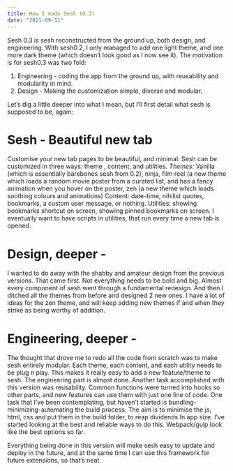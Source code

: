 ```yaml
---
title: How I made Sesh (0.3)
date: "2021-09-11"
---
```


Sesh 0.3 is sesh reconstructed from the ground up, both design, and engineering. With sesh0.2, I only managed to add one light theme, and one more dark theme (which doesn’t look good as I now see it).
The motivation is for sesh0.3 was two fold:

1. Engineering - coding the app from the ground up, with reusability and modularity in mind.
2. Design - Making the customization simple, diverse and modular.

Let’s dig a little deeper into what I mean, but I’ll first detail what sesh is supposed to be, again:

# Sesh - Beautiful new tab

Customise your new tab pages to be beautiful, and minimal.
Sesh can be customized in three ways: theme , content, and utilities.
_Themes:_ Vanilla (which is essentially barebones sesh from 0.2), ninja, film reel (a new theme which loads a random movie poster from a curated list, and has a fancy animation when you hover on the poster, zen (a new theme which loads soothing colours and animations)
Content: date-time, nihilist quotes, bookmarks, a custom user message, or nothing.
Utilities: showing bookmarks shortcut on screen, showing pinned bookmarks on screen. I eventually want to have scripts in utilities, that run every time a new tab is opened.

# Design, deeper -

I wanted to do away with the shabby and amateur design from the previous versions. That came first. Not everything needs to be bold and big. Almost every component of sesh went through a fundamental redesign. And then I ditched all the themes from before and designed 2 new ones. I have a lot of ideas for the zen theme, and will keep adding new themes if and when they strike as being worthy of addition.

# Engineering, deeper -

The thought that drove me to redo all the code from scratch was to make sesh entirely modular. Each theme, each content, and each utility needs to be plug n play. This makes it really easy to add a new feature/theme to sesh. The engineering part is almost done. Another task accomplished with this version was reusability. Common functions were turned into hooks so other parts, and new features can use them with just one line of code. One task that I’ve been contemplating, but haven’t started is bundling-minimizing-automating the build process.
The aim is to minimise the js, html, css and put them in the build folder, to reap dividends
In app size. I’ve started looking at the best and reliable ways to do this. Webpack/gulp look like the best options so far.

Everything being done in this version will make sesh easy to update and deploy in the future, and at the same time I can use this framework for future extensions, so that’s neat.
